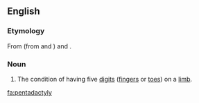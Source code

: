 ==English==

===Etymology===
From {{term|pentadactyl}} (from {{term|penta-}} and {{term|-dactyl}}) and {{term|-y}}.

===Noun===
{{en-noun|-}}

# The condition of having five [[digit]]s ([[finger]]s or [[toe]]s) on a [[limb]].

[[fa:pentadactyly]]